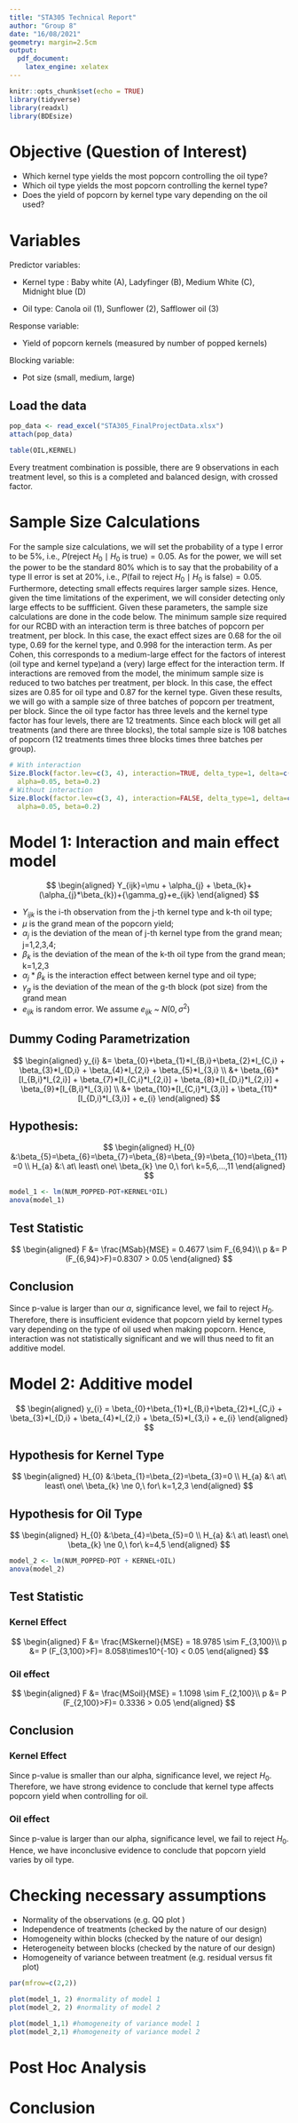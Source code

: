 ```yaml
---
title: "STA305 Technical Report"
author: "Group 8"
date: "16/08/2021"
geometry: margin=2.5cm
output:
  pdf_document:
    latex_engine: xelatex
---
```

\fontfamily{Arial}
\fontsize{10}{22}

```r
knitr::opts_chunk$set(echo = TRUE)
library(tidyverse)
library(readxl)
library(BDEsize)
```

# Objective (Question of Interest)
* Which kernel type yields the most popcorn controlling the oil type?
* Which oil type yields the most popcorn controlling the kernel type?
* Does the yield of popcorn by kernel type vary depending on the oil used?

# Variables
Predictor variables:

* Kernel type : Baby white (A), Ladyfinger (B), Medium White (C), Midnight blue (D)

* Oil type: Canola oil (1), Sunflower (2), Safflower oil (3)

Response variable:

* Yield of popcorn kernels (measured by number of popped kernels)

Blocking variable: 

* Pot size (small, medium, large)

## Load the data
```r
pop_data <- read_excel("STA305_FinalProjectData.xlsx")
attach(pop_data)

table(OIL,KERNEL)
```
Every treatment combination is possible, there are 9 observations in each treatment level, so this is a completed and balanced design, with crossed factor.


# Sample Size Calculations

For the sample size calculations, we will set the probability of a type I error to be 5%, i.e., $P(\text{reject } H_0 \mid H_0 \text{ is true}) = 0.05$. As for the power, we will set the power to be the standard 80% which is to say that the probability of a type II error is set at 20%, i.e., $P(\text{fail to reject } H_0 \mid H_0 \text{ is false}) = 0.05$. Furthermore, detecting small effects requires larger sample sizes. Hence, given the time limitations of the experiment, we will consider detecting only large effects to be suffficient. Given these parameters, the sample size calculations are done in the code below. The minimum sample size required for our RCBD with an interaction term is three batches of popcorn per treatment, per block. In this case, the exact effect sizes are 0.68 for the oil type, 0.69 for the kernel type, and 0.998 for the interaction term. As per Cohen, this corresponds to a medium-large effect for the factors of interest (oil type and kernel type)and a (very) large effect for the interaction term. If interactions are removed from the model, the minimum sample size is reduced to two batches per treatment, per block. In this case, the effect sizes are 0.85 for oil type and 0.87 for the kernel type. Given these results, we will go with a sample size of three batches of popcorn per treatment, per block. Since the oil type factor has three levels and the kernel type factor has four levels, there are 12 treatments. Since each block will get all treatments (and there are three blocks), the total sample size is 108 batches of popcorn (12 treatments times three blocks times three batches per group).

```r
# With interaction
Size.Block(factor.lev=c(3, 4), interaction=TRUE, delta_type=1, delta=c(1, 1, 1), 
  alpha=0.05, beta=0.2)
# Without interaction
Size.Block(factor.lev=c(3, 4), interaction=FALSE, delta_type=1, delta=c(1, 1, 1), 
  alpha=0.05, beta=0.2)
```

# Model 1: Interaction and main effect model
$$
\begin{aligned}
   Y_{ijk}=\mu + \alpha_{j} + \beta_{k}+ (\alpha_{j}*\beta_{k})+{\gamma_g}+e_{ijk}
\end{aligned}
$$

* $Y_{ijk}$ is the i-th observation from the j-th kernel type and k-th oil type;
* $\mu$ is the grand mean of the popcorn yield;
* $\alpha_{j}$ is the deviation of the mean of j-th kernel type from the grand mean;
  j=1,2,3,4;
* $\beta_{k}$ is the deviation of the mean of the k-th oil type from the grand mean; 
 k=1,2,3
* $\alpha_{j}*\beta_{k}$ is the interaction effect between kernel type and oil type;
* $\gamma_{g}$ is the deviation of the mean of the g-th block (pot size) from the grand mean
* $e_{ijk}$ is random error. We assume $e_{ijk}$ ~ $N(0,\sigma^{2})$

## Dummy Coding Parametrization
$$
\begin{aligned}
y_{i} &= \beta_{0}+\beta_{1}*I_{B,i}+\beta_{2}*I_{C,i} + \beta_{3}*I_{D,i} + \beta_{4}*I_{2,i} + \beta_{5}*I_{3,i} \\
&+ \beta_{6}*[I_{B,i}*I_{2,i}] + \beta_{7}*[I_{C,i}*I_{2,i}] + \beta_{8}*[I_{D,i}*I_{2,i}] + \beta_{9}*[I_{B,i}*I_{3,i}] \\
&+ \beta_{10}*[I_{C,i}*I_{3,i}] + \beta_{11}*[I_{D,i}*I_{3,i}] + e_{i}
\end{aligned}
$$

## Hypothesis:
$$
\begin{aligned}
H_{0} &:\beta_{5}=\beta_{6}=\beta_{7}=\beta_{8}=\beta_{9}=\beta_{10}=\beta_{11}=0 \\
H_{a} &:\ at\ least\ one\ \beta_{k} \ne 0,\ for\ k=5,6,...,11
\end{aligned}
$$

```r
model_1 <- lm(NUM_POPPED~POT+KERNEL*OIL)
anova(model_1)
```
## Test Statistic
$$
\begin{aligned}
F &= \frac{MSab}{MSE} = 0.4677 \sim F_{6,94}\\
p &= P (F_{6,94}>F)=0.8307 > 0.05
\end{aligned}
$$

## Conclusion
Since p-value is larger than our $\alpha$, significance level, we fail to reject $H_0$. Therefore, there is insufficient evidence that popcorn yield by kernel types vary depending on the type of oil used when making popcorn. Hence, interaction was not statistically significant and we will thus need to fit an additive model.

# Model 2: Additive model
$$
\begin{aligned}
y_{i} = \beta_{0}+\beta_{1}*I_{B,i}+\beta_{2}*I_{C,i} + \beta_{3}*I_{D,i} + \beta_{4}*I_{2,i} + \beta_{5}*I_{3,i} + e_{i}
\end{aligned}
$$

## Hypothesis for Kernel Type
$$
\begin{aligned}
H_{0} &:\beta_{1}=\beta_{2}=\beta_{3}=0 \\
H_{a} &:\ at\ least\ one\ \beta_{k} \ne 0,\ for\ k=1,2,3
\end{aligned}
$$

## Hypothesis for Oil Type
$$
\begin{aligned}
H_{0} &:\beta_{4}=\beta_{5}=0 \\ 
H_{a} &:\ at\ least\ one\ \beta_{k} \ne 0,\ for\ k=4,5
\end{aligned}
$$

```r
model_2 <- lm(NUM_POPPED~POT + KERNEL+OIL)
anova(model_2)
```
## Test Statistic

### Kernel Effect
$$
\begin{aligned}
F &= \frac{MSkernel}{MSE} = 18.9785 \sim F_{3,100}\\
p &= P (F_{3,100}>F)= 8.058\times10^{-10} < 0.05
\end{aligned}
$$
  
### Oil effect
$$
\begin{aligned}
F &= \frac{MSoil}{MSE} = 1.1098 \sim F_{2,100}\\
p &= P (F_{2,100}>F)= 0.3336 > 0.05
\end{aligned}
$$

## Conclusion

### Kernel Effect
Since p-value is smaller than our alpha, significance level, we reject $H_0$. Therefore, we have strong evidence to conclude that kernel type affects popcorn yield when controlling for oil.

### Oil effect
Since p-value is larger than our alpha, significance level, we fail to reject $H_0$. Hence, we have inconclusive evidence to conclude that popcorn yield varies by oil type.


# Checking necessary assumptions
* Normality of the observations (e.g. QQ plot ) 
* Independence of treatments (checked by the nature of our design)
* Homogeneity within blocks (checked by the nature of our design)
* Heterogeneity between blocks  (checked by the nature of our design)
* Homogeneity of variance between treatment (e.g. residual versus fit plot) 

```r
par(mfrow=c(2,2))

plot(model_1, 2) #normality of model 1
plot(model_2, 2) #normality of model 2

plot(model_1,1) #homogeneity of variance model 1
plot(model_2,1) #homogeneity of variance model 2
```

# Post Hoc Analysis


# Conclusion
